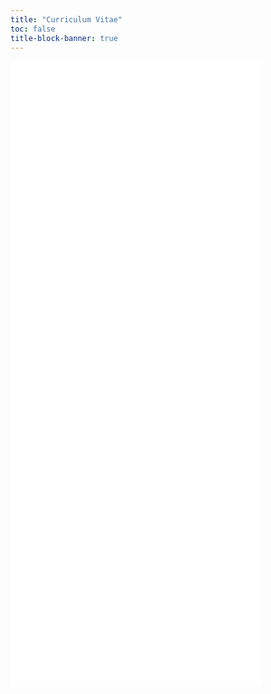 ```yaml
---
title: "Curriculum Vitae"
toc: false
title-block-banner: true
---
```


![](pak_CV.pdf){width="80%" height="1000"}
